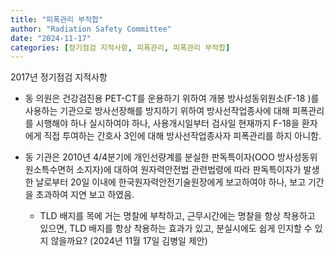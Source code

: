 ```yaml
---
title: "피폭관리 부적합"
author: "Radiation Safety Committee"
date: "2024-11-17"
categories: [정기점검 지적사항, 피폭관리, 피폭관리 부적합]
---
```


2017년 정기점검 지적사항

-   동 의원은 건강검진용 PET-CT를 운용하기 위하여 개봉 방사성동위원소(F-18 )를 사용하는 기관으로 방사선장해를 방지하기 위하여 방사선작업종사에 대해 피폭관리를 시행해야 하나 실시하여야 하나, 사용개시일부터 검사일 현재까지 F-18을 환자에게 직접 투여하는 간호사 3인에 대해 방사선작업종사자 피폭관리를 하지 아니함.

-   동 기관은 2010년 4/4분기에 개인선량계를 분실한 판독특이자(OOO 방사성동위원소특수면허 소지자)에 대하여 원자력안전법 관련법령에 따라 판독특이자가 발생한 날로부터 20일 이내에 한국원자력안전기술원장에게 보고하여야 하나, 보고 기간을 초과하여 지연 보고 하였음.

    -   TLD 배지를 목에 거는 명찰에 부착하고, 근무시간에는 명찰을 항상 착용하고 있으면, TLD 배지를 항상 착용하는 효과가 있고, 분실시에도 쉽게 인지할 수 있지 않을까요? (2024년 11월 17일 김병일 제안)
